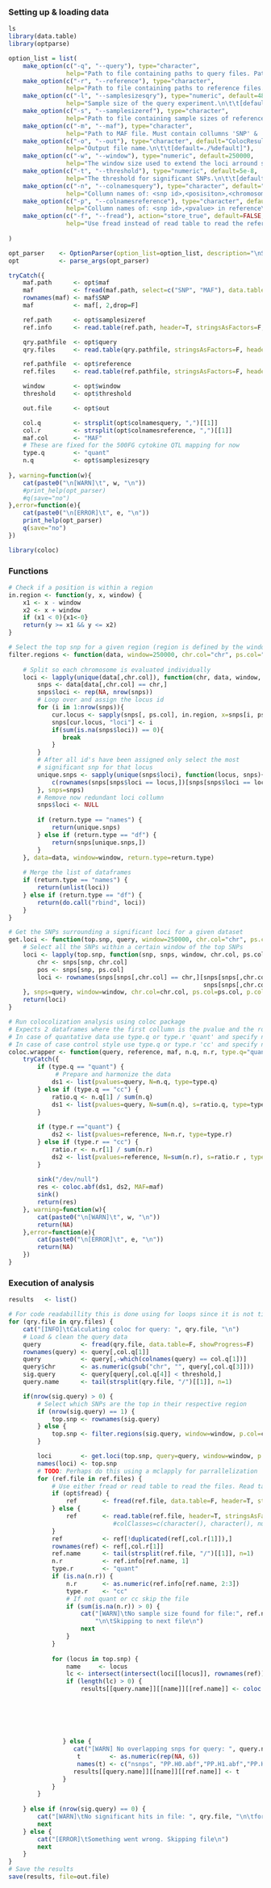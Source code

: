 ### Setting up & loading data
```r
ls
library(data.table)
library(optparse)

option_list = list(
    make_option(c("-q", "--query"), type="character",
                help="Path to file containing paths to query files. Paths should be separated by a newline char."),
    make_option(c("-r", "--reference"), type="character",
                help="Path to file containing paths to reference files. Paths should be separated by a newline char."),
    make_option(c("-l", "--samplesizesqry"), type="numeric", default=482,
                help="Sample size of the query experiment.\n\t\t[default=%default]"),
    make_option(c("-s", "--samplesizeref"), type="character",
                help="Path to file containing sample sizes of reference files.\n\t\tMust contain the following collumns 'filename',  'N', 'Case', 'Control'. Case & Control or N may be NA not both."),
    make_option(c("-m", "--maf"), type="character",
                help="Path to MAF file. Must contain collumns 'SNP' & 'MAF'"),
    make_option(c("-o", "--out"), type="character", default="ColocResults.RData",
                help="Output file name.\n\t\t[default=./%default]"),
    make_option(c("-w", "--window"), type="numeric", default=250000,
                help="The window size used to extend the loci arround significant SNPs.\n\t\t[default=%default]"),
    make_option(c("-t", "--threshold"), type="numeric", default=5e-8,
                help="The threshold for significant SNPs.\n\t\t[default=%default]"),
    make_option(c("-n", "--colnamesquery"), type="character", default="rs,ps,chr,p_wald",
                help="Collumn names of: <snp id>,<posisiton>,<chromosome>,<pvalue> in query\n\t\t[default=%default]"),
    make_option(c("-p", "--colnamesreference"), type="character", default="rs,P",
                help="Collumn names of: <snp id>,<pvalue> in reference\n\t\t[default=%default]"),
    make_option(c("-f", "--fread"), action="store_true", default=FALSE,
                help="Use fread instead of read table to read the reference files.\n\t\t[default=%default]")
    
)

opt_parser    <- OptionParser(option_list=option_list, description="\nScript for running a approximate bayes coloc analysis using multiple input QTLs and compare them to multiple traits. Auto selects loci to compare to traits based on threshold and window size. Returns an .RData file containing the summary's of the coloc.abf function. Selection of quantative or case control is based upon the file given in the option -s. If case & control are NA a quantative analysis is used and vice versa.")
opt           <- parse_args(opt_parser)

tryCatch({
    maf.path      <- opt$maf
    maf           <- fread(maf.path, select=c("SNP", "MAF"), data.table=F, showProgress=F)
    rownames(maf) <- maf$SNP
    maf           <- maf[, 2,drop=F]

    ref.path      <- opt$samplesizeref
    ref.info      <- read.table(ref.path, header=T, stringsAsFactors=F, sep=";", row.names=1)

    qry.pathfile  <- opt$query
    qry.files     <- read.table(qry.pathfile, stringsAsFactors=F, header=F, sep=";")[,1]

    ref.pathfile  <- opt$reference
    ref.files     <- read.table(ref.pathfile, stringsAsFactors=F, header=F, sep=";")[,1]

    window        <- opt$window
    threshold     <- opt$threshold

    out.file      <- opt$out

    col.q         <- strsplit(opt$colnamesquery, ",")[[1]]
    col.r         <- strsplit(opt$colnamesreference, ",")[[1]]
    maf.col       <- "MAF"
    # These are fixed for the 500FG cytokine QTL mapping for now
    type.q        <- "quant"
    n.q           <- opt$samplesizesqry
    
}, warning=function(w){
    cat(paste0("\n[WARN]\t", w, "\n"))
    #print_help(opt_parser)
    #q(save="no")
},error=function(e){
    cat(paste0("\n[ERROR]\t", e, "\n"))
    print_help(opt_parser)
    q(save="no")
})

library(coloc)
```

### Functions
```r
# Check if a position is within a region
in.region <- function(y, x, window) {
    x1 <- x - window
    x2 <- x + window
    if (x1 < 0){x1<-0}
    return(y >= x1 && y <= x2)
}

# Select the top snp for a given region (region is defined by the window size)
filter.regions <- function(data, window=250000, chr.col="chr", ps.col="ps", p.col="p_wald", return.type="names") {
    
    # Split so each chromosome is evaluated individually
    loci <- lapply(unique(data[,chr.col]), function(chr, data, window, return.type){
        snps <- data[data[,chr.col] == chr,]
        snps$loci <- rep(NA, nrow(snps))
        # Loop over and assign the locus id
        for (i in 1:nrow(snps)){
            cur.locus <- sapply(snps[, ps.col], in.region, x=snps[i, ps.col], window=window)
            snps[cur.locus, "loci"] <- i
            if(sum(is.na(snps$loci)) == 0){
               break
            }
        }
        # After all id's have been assigned only select the most 
        # significant snp for that locus
        unique.snps <- sapply(unique(snps$loci), function(locus, snps){
            c(rownames(snps[snps$loci == locus,])[snps[snps$loci == locus, p.col] == min(snps[snps$loci == locus, p.col])])[1]
        }, snps=snps)
        # Remove now redundant loci collumn
        snps$loci <- NULL
        
        if (return.type == "names") {
            return(unique.snps)
        } else if (return.type == "df") {
            return(snps[unique.snps,])
        }
    }, data=data, window=window, return.type=return.type)
    
    # Merge the list of dataframes
    if (return.type == "names") {
        return(unlist(loci))
    } else if (return.type == "df") {
        return(do.call("rbind", loci))
    }
}

# Get the SNPs surrounding a significant loci for a given dataset
get.loci <- function(top.snp, query, window=250000, chr.col="chr", ps.col="ps", p.col="p_wald"){
    # Select all the SNPs within a certain window of the top SNPs
    loci <- lapply(top.snp, function(snp, snps, window, chr.col, ps.col, p.col){
        chr <- snps[snp, chr.col]
        pos <- snps[snp, ps.col]
        loci <- rownames(snps[snps[,chr.col] == chr,][snps[snps[,chr.col] == chr ,ps.col] > pos - window &
                                                      snps[snps[,chr.col] == chr ,ps.col] < pos + window,])
    }, snps=query, window=window, chr.col=chr.col, ps.col=ps.col, p.col=p.col)
    return(loci)
}

# Run colocolization analysis using coloc package
# Expects 2 dataframes where the first collumn is the pvalue and the rownames are SNP id.
# In case of quantative data use type.q or type.r 'quant' and specify n.r or n.q = n
# In case of case control style use type.q or type.r 'cc' and specify n.r or n.q = c(n.case, n.control)
coloc.wrapper <- function(query, reference, maf, n.q, n.r, type.q="quant", type.r="quant") {
    tryCatch({
        if (type.q == "quant") {
             # Prepare and harmonize the data
            ds1 <- list(pvalues=query, N=n.q, type=type.q)
        } else if (type.q == "cc") {
            ratio.q <- n.q[1] / sum(n.q)
            ds1 <- list(pvalues=query, N=sum(n.q), s=ratio.q, type=type.q)
        }
        
        if (type.r =="quant") {
            ds2 <- list(pvalues=reference, N=n.r, type=type.r)
        } else if (type.r == "cc") {
            ratio.r <- n.r[1] / sum(n.r)
            ds2 <- list(pvalues=reference, N=sum(n.r), s=ratio.r , type=type.r)
        }
        
        sink("/dev/null")
        res <- coloc.abf(ds1, ds2, MAF=maf)
        sink()
        return(res)
    }, warning=function(w){
        cat(paste0("\n[WARN]\t", w, "\n"))
        return(NA)
    },error=function(e){
        cat(paste0("\n[ERROR]\t", e, "\n"))
        return(NA)
    })
}

```

### Execution of analysis
```r
results   <- list()

# For code readabillity this is done using for loops since it is not time critical
for (qry.file in qry.files) {
    cat("[INFO]\tCalculating coloc for query: ", qry.file, "\n")
    # Load & clean the query data
    query           <- fread(qry.file, data.table=F, showProgress=F)
    rownames(query) <- query[,col.q[1]]
    query           <- query[,-which(colnames(query) == col.q[1])]
    query$chr       <- as.numeric(gsub("chr", "", query[,col.q[3]]))
    sig.query       <- query[query[,col.q[4]] < threshold,]
    query.name      <- tail(strsplit(qry.file, "/")[[1]], n=1)

    if(nrow(sig.query) > 0) {
        # Select which SNPs are the top in their respective region
        if (nrow(sig.query) == 1) {
            top.snp <- rownames(sig.query)
        } else {
            top.snp <- filter.regions(sig.query, window=window, p.col=col.q[4], chr.col=col.q[3], ps.col=col.q[2])
        }

        loci        <- get.loci(top.snp, query=query, window=window, p.col=col.q[4], chr.col=col.q[3], ps.col=col.q[2])
        names(loci) <- top.snp
        # TODO: Perhaps do this using a mclapply for parrallelization
        for (ref.file in ref.files) {
            # Use either fread or read table to read the files. Read table can read .gz
            if (opt$fread) {
                ref       <- fread(ref.file, data.table=F, header=T, stringsAsFactors=F, verbose=F, showProgress=F)
            } else {
                ref       <- read.table(ref.file, header=T, stringsAsFactors=F)
                             #colClasses=c(character(), character(), numeric(), numeric()))
            }
            ref           <- ref[!duplicated(ref[,col.r[1]]),]
            rownames(ref) <- ref[,col.r[1]]
            ref.name      <- tail(strsplit(ref.file, "/")[[1]], n=1)
            n.r           <- ref.info[ref.name, 1]
            type.r        <- "quant"
            if (is.na(n.r)) {
                n.r       <- as.numeric(ref.info[ref.name, 2:3])
                type.r    <- "cc"
                # If not quant or cc skip the file 
                if (sum(is.na(n.r)) > 0) {
                    cat("[WARN]\tNo sample size found for file:", ref.name,
                        "\n\tSkipping to next file\n")
                    next
                }
            }
            
            for (locus in top.snp) {
                name     <- locus
                lc <- intersect(intersect(loci[[locus]], rownames(ref)), rownames(maf))
                if (length(lc) > 0) {
                    results[[query.name]][[name]][[ref.name]] <- coloc.wrapper(query[lc, col.q[4]],
                                                                           ref[lc, col.r[2]],
                                                                           maf[lc, maf.col],
                                                                           n.q=n.q,
                                                                           n.r=n.r,
                                                                           type.q=type.q,
                                                                           type.r=type.r)[["summary"]]
               } else {
                  cat("[WARN] No overlapping snps for query: ", query.name, " and reference: ", ref.name, "\n") 
                   t        <- as.numeric(rep(NA, 6))
                   names(t) <- c("nsnps", "PP.H0.abf","PP.H1.abf","PP.H2.abf","PP.H3.abf","PP.H4.abf")
                  results[[query.name]][[name]][[ref.name]] <- t
               }
            }
        }
        
    } else if (nrow(sig.query) == 0) {
        cat("[WARN]\tNo significant hits in file: ", qry.file, "\n\tfor threshold: ", threshold, "\n\tSkipping to next file\n")
        next
    } else {
        cat("[ERROR]\tSomething went wrong. Skipping file\n")
        next
    }
}
# Save the results
save(results, file=out.file)
```









